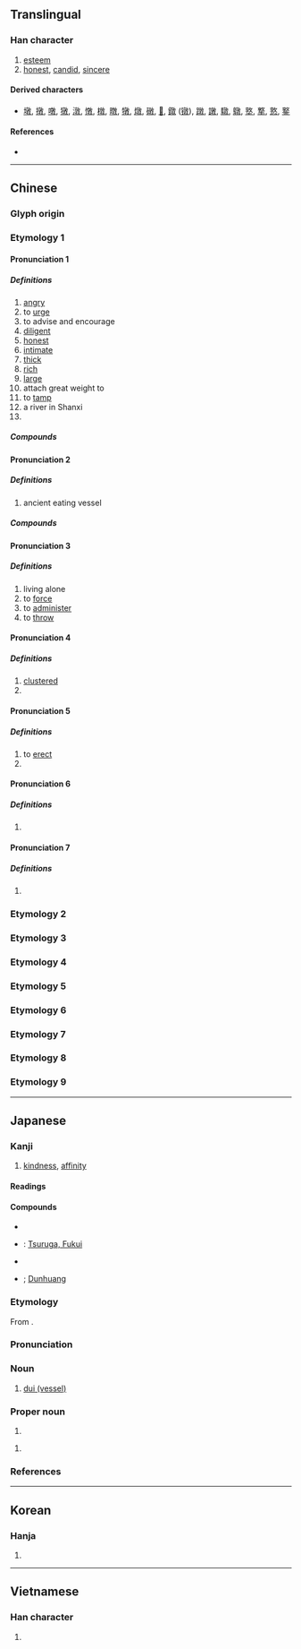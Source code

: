{{character info/new}}
==Translingual==

===Han character===
{{Han char|rn=66|rad=攴|as=08|sn=12|four=08440|canj=YDOK|ids=⿰享攵}}

# [[esteem]]
# [[honest]], [[candid]], [[sincere]]

====Derived characters====
* [[墩]], [[撴]], [[噋]], [[獤]], [[潡]], [[憞]], [[橔]], [[暾]], [[犜]], [[燉]], [[礅]], [[𧝋]], [[鐓]] ([[镦]]), [[蹾]], [[譈]], [[驐]], [[鷻]], [[墪]], [[撉]], [[憝]], [[鐜]]

====References====
* {{Han ref|kx=0473.080|dkj=13276|dj=0826.100|hdz=21468.010|uh=6566|ud=25958|bh=B4B0|bd=46256}}

----

==Chinese==
{{zh-forms}}

===Glyph origin===
{{Han etym}}

===Etymology 1===

====Pronunciation 1====
{{zh-pron
|m=dūn
|c=deon6
|h=pfs=
|md=
|mn=tun
|w=
|mc=2
|oc=2+3,3
|cat=a,v,pn
}}

=====Definitions=====
{{zh-hanzi}}

# [[angry]]
# to [[urge]]
# to advise and encourage
# [[diligent]]
# [[honest]]
# [[intimate]]
# [[thick]]
# [[rich]]
# [[large]]
# attach great weight to
# to [[tamp]]
# a river in Shanxi
# {{surname|lang=zh}}

=====Compounds=====
{{zh-der|厚厚敦敦|培敦|倫敦宣言|京斯敦|倫敦|可敦|倫敦鐵塔|克敦孝行|可賀敦|倫敦影展|敦煌曲子|敦請|敦打|敦厚|敦仁|敦實|敦煌石室|敦搠|敦囑|敦煌|渾敦|敦樸|敦聘|敦煌壁畫|敦坐|敦品勵學|敦倫|敦世厲俗|敦蹄刷腳|溫柔敦厚|摩敦|王敦擊壺|敦煌石窟|敦促|敦敦實實|敦風厲俗|敦序|敦親睦鄰|敦睦|陪敦|開普敦|鄧虜淪敦}}

====Pronunciation 2====
{{zh-pron
|m=duì
|c=deoi3,deoi6
|cat=n
}}

=====Definitions=====
{{zh-hanzi}}

# ancient eating vessel

=====Compounds=====
{{zh-der|敦槃}}

====Pronunciation 3====
{{zh-pron
|m=duī
|c=deoi1
|mc=1
|oc=1,1
|cat=a,v
}}

=====Definitions=====
{{zh-hanzi}}

# living alone
# to [[force]]
# to [[administer]]
# to [[throw]]

====Pronunciation 4====
{{zh-pron
|m=tuán
|c=tyun4
|mc=3
|oc=n,2
|cat=a
}}

=====Definitions=====
{{zh-hanzi}}

# [[clustered]]
# {{zh-alt-form|團}}

====Pronunciation 5====
{{zh-pron
|m=dùn
|mc=4
|cat=v,n
}}

=====Definitions=====
{{zh-hanzi}}

# to [[erect]]
# {{zh-alt-form|墩}}

====Pronunciation 6====
{{zh-pron
|m=dùn
|c=deon6
|cat=a
}}

=====Definitions=====
{{zh-hanzi}}

# {{zh-only|混敦}}

====Pronunciation 7====
{{zh-pron
|m=tūn
|cat=n
}}

=====Definitions=====
{{zh-hanzi}}

# {{zh-only|敦恨}}

===Etymology 2===
{{zh-see|雕|v}}

===Etymology 3===
{{zh-see|燾|v}}

===Etymology 4===
{{zh-see|淳|v}}

===Etymology 5===
{{zh-see|屯|v}}

===Etymology 6===
{{zh-see|墩|ss}}

===Etymology 7===
{{zh-see|礅|ss}}

===Etymology 8===
{{zh-see|蹾|ss}}

===Etymology 9===
{{zh-see|撉|ss}}

----

==Japanese==

===Kanji===
{{ja-kanji|grade=|rs=攴08}}

# [[kindness]], [[affinity]]

====Readings====
{{ja-readings
|goon=[[とん]] (ton), [[たい]] (tai)
|kanon=[[とん]] (ton), [[たい]] (tai)
|kanyoon=[[つい]] (tsui)
|kun={{qualifier|rare}} [[あつい]] ([[敦い]], atsui)
|nanori=[[あつし]] (atsushi), [[つとむ]] (tsutomu)
}}

====Compounds====
{{der-top|Compounds}}
* {{ja-r|敦盛|あつもり}}
* {{ja-r|敦賀|^つるが}}: [[w:Tsuruga, Fukui|Tsuruga, Fukui]]
* {{ja-r|敦厚|とんこう}}
* {{ja-r|敦煌|^とんこう}}; [[w:Dunhuang|Dunhuang]]
{{der-bottom}}

{{ja-kanjitab|たい|yomi=o}}

===Etymology===
From {{etyl|ltc|ja|sort=たい}} {{m|zh|敦|tr=twoj}}.

===Pronunciation===
{{ja-pron|yomi=o|たい|acc=1|acc_ref=DJR}}

===Noun===
{{ja-noun|たい}}

# [[w:dui (vessel)|dui (vessel)]]

===Proper noun===
{{ja-pos|あつし|proper}}

# {{given name|male|lang=ja|sort=あつし}}

{{ja-pos|つとむ|proper}}

# {{given name|male|lang=ja|sort=つとむ}}

===References===
<references/>

----

==Korean==

===Hanja===
{{ko-hanja|hangeul=[[돈]], [[퇴]]|eumhun=|rv=don, toe|mr=ton, t'oe|y=ton, thoy}}

# {{defn|lang=ko|sort=攴08}}

----

==Vietnamese==

===Han character===
{{vi-hantu|[[đôn]], [[đon]], [[gion]], [[ton]], [[xôn]], [[xun]], [[dôn]], [[đùn]], [[giôn]], [[nhật]]|rs=攴08}}

# {{defn|lang=vi|sort=攴08}}